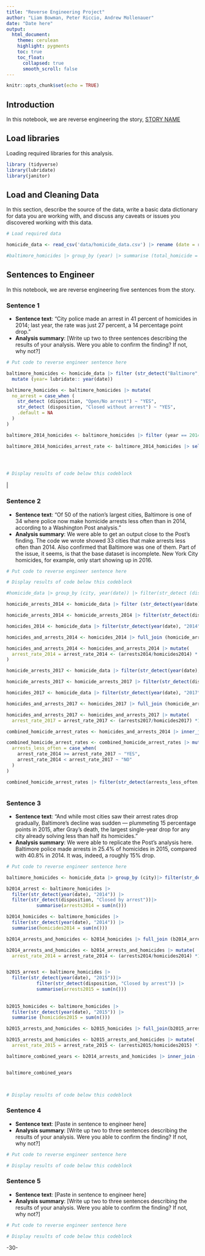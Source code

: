 ```yaml
---
title: "Reverse Engineering Project"
author: "Liam Bowman, Peter Riccio, Andrew Mollenauer"
date: "Date here"
output:
  html_document:
    theme: cerulean
    highlight: pygments
    toc: true
    toc_float:
      collapsed: true
      smooth_scroll: false
---
```


```r
knitr::opts_chunk$set(echo = TRUE)
```

## Introduction

In this notebook, we are reverse engineering the story, [STORY NAME](STORY%20URL)

## Load libraries

Loading required libraries for this analysis.

```r
library (tidyverse)
library(lubridate)
library(janitor)
```

## Load and Cleaning Data

In this section, describe the source of the data, write a basic data dictionary for data you are working with, and discuss any caveats or issues you discovered working with this data.

```r
# Load required data

homicide_data <- read_csv('data/homicide_data.csv') |> rename (date = reported_date) |> mutate (date=ymd(date))

#baltimore_homicides |> group_by (year) |> summarise (total_homicide = sum(n())) |> arrange(desc(total_homicide))

```

## Sentences to Engineer

In this notebook, we are reverse engineering five sentences from the story.

### Sentence 1

-   **Sentence text**: “City police made an arrest in 41 percent of homicides in 2014; last year, the rate was just 27 percent, a 14 percentage point drop.”
-   **Analysis summary**: [Write up two to three sentences describing the results of your analysis. Were you able to confirm the finding? If not, why not?]

```r
# Put code to reverse engineer sentence here

baltimore_homicides <- homicide_data |> filter (str_detect("Baltimore", city)) |>
  mutate (year= lubridate:: year(date))

baltimore_homicides <- baltimore_homicides |> mutate(
  no_arrest = case_when (
    str_detect (disposition, "Open/No arrest") ~ "YES",
    str_detect (disposition, "Closed without arrest") ~ "YES",
    .default = NA 
  )
)

baltimore_2014_homicides <- baltimore_homicides |> filter (year == 2014)

baltimore_2014_homicides_arrest_rate <- baltimore_2014_homicides |> select(no_arrest) |> filter (no_arrest = TRUE) |> nrow()/ baltimore_2014_homicides *100

  


# Display results of code below this codeblock

```

\|

### Sentence 2

-   **Sentence text**: “Of 50 of the nation’s largest cities, Baltimore is one of 34 where police now make homicide arrests less often than in 2014, according to a Washington Post analysis.”
-   **Analysis summary**: We were able to get an output close to the Post's finding. The code we wrote showed 33 cities that make arrests less often than 2014. Also confirmed that Baltimore was one of them. Part of the issue, it seems, is that the base dataset is incomplete. New York City homicides, for example, only start showing up in 2016.

```r
# Put code to reverse engineer sentence here

# Display results of code below this codeblock

#homicide_data |> group_by (city, year(date)) |> filter(str_detect (disposition, "Closed by arrest"))|> summarise (total_homicides = sum(n()))|> arrange (desc(total_homicides))

homicide_arrests_2014 <- homicide_data |> filter (str_detect(year(date), "2014"))

homicide_arrests_2014 <- homicide_arrests_2014 |> filter(str_detect(disposition,"Closed by arrest")) |> group_by (city) |> summarise(arrests2014 = sum(n())) |> arrange(desc(arrests2014))

homicides_2014 <- homicide_data |> filter(str_detect(year(date), "2014")) |> group_by (city)|> summarise (homicides2014 = sum(n()))

homicides_and_arrests_2014 <- homicides_2014 |> full_join (homicide_arrests_2014, join_by(city))

homicides_and_arrests_2014 <- homicides_and_arrests_2014 |> mutate(
  arrest_rate_2014 = arrest_rate_2014 <- (arrests2014/homicides2014) * 100
)

homicide_arrests_2017 <- homicide_data |> filter(str_detect(year(date), "2017"))

homicide_arrests_2017 <- homicide_arrests_2017 |> filter(str_detect(disposition,"Closed by arrest")) |> group_by (city) |> summarise(arrests2017 = sum(n())) |> arrange(desc(arrests2017))

homicides_2017 <- homicide_data |> filter(str_detect(year(date), "2017")) |> group_by (city) |> summarise (homicides2017 = sum(n()))

homicides_and_arrests_2017 <- homicides_2017 |> full_join (homicide_arrests_2017, join_by(city))

homicides_and_arrests_2017 <- homicides_and_arrests_2017 |> mutate(
  arrest_rate_2017 = arrest_rate_2017 <- (arrests2017/homicides2017) *100)

combined_homicide_arrest_rates <- homicides_and_arrests_2014 |> inner_join(homicides_and_arrests_2017, join_by(city))

combined_homicide_arrest_rates <- combined_homicide_arrest_rates |> mutate(
  arrests_less_often = case_when(
    arrest_rate_2014 >= arrest_rate_2017 ~ "YES",
    arrest_rate_2014 < arrest_rate_2017 ~ "NO"
  )
)

combined_homicide_arrest_rates |> filter(str_detect(arrests_less_often, "YES")) |> summarise (cities_with_fewer_arrests = sum(n()))



```

### Sentence 3

-   **Sentence text**: “And while most cities saw their arrest rates drop gradually, Baltimore’s decline was sudden — plummeting 15 percentage points in 2015, after Gray’s death, the largest single-year drop for any city already solving less than half its homicides.”
-   **Analysis summary**: We were able to replicate the Post's analysis here. Baltimore police made arrests in 25.4% of homicides in 2015, compared with 40.8% in 2014. It was, indeed, a roughly 15% drop.

```r
# Put code to reverse engineer sentence here

baltimore_homicides <- homicide_data |> group_by (city)|> filter(str_detect(city, "Baltimore")) 

b2014_arrest <- baltimore_homicides |> 
  filter(str_detect(year(date), "2014")) |> 
  filter(str_detect(disposition, "Closed by arrest"))|> 
           summarise(arrests2014 = sum(n()))

b2014_homicides <- baltimore_homicides |> 
  filter(str_detect(year(date), "2014")) |> 
  summarise(homicides2014 = sum(n()))

b2014_arrests_and_homicides <- b2014_homicides |> full_join (b2014_arrest, join_by(city))

b2014_arrests_and_homicides <- b2014_arrests_and_homicides |> mutate(
  arrest_rate_2014 = arrest_rate_2014 <- (arrests2014/homicides2014) *100)


b2015_arrest <- baltimore_homicides |> 
  filter(str_detect(year(date), "2015"))|>
           filter(str_detect(disposition, "Closed by arrest")) |>
           summarise(arrests2015 = sum(n()))
         
         
b2015_homicides <- baltimore_homicides |> 
  filter(str_detect(year(date), "2015")) |>
  summarise (homicides2015 = sum(n()))

b2015_arrests_and_homicides <- b2015_homicides |> full_join(b2015_arrest, join_by(city))

b2015_arrests_and_homicides <- b2015_arrests_and_homicides |> mutate(
  arrest_rate_2015 = arrest_rate_2015 <- (arrests2015/homicides2015) *100)

baltimore_combined_years <- b2014_arrests_and_homicides |> inner_join (b2015_arrests_and_homicides, join_by (city))


baltimore_combined_years
         


# Display results of code below this codeblock

```

### Sentence 4

-   **Sentence text**: [Paste in sentence to engineer here]
-   **Analysis summary**: [Write up two to three sentences describing the results of your analysis. Were you able to confirm the finding? If not, why not?]

```r
# Put code to reverse engineer sentence here

# Display results of code below this codeblock

```

### Sentence 5

-   **Sentence text**: [Paste in sentence to engineer here]
-   **Analysis summary**: [Write up two to three sentences describing the results of your analysis. Were you able to confirm the finding? If not, why not?]

```r
# Put code to reverse engineer sentence here

# Display results of code below this codeblock

```

-30-
